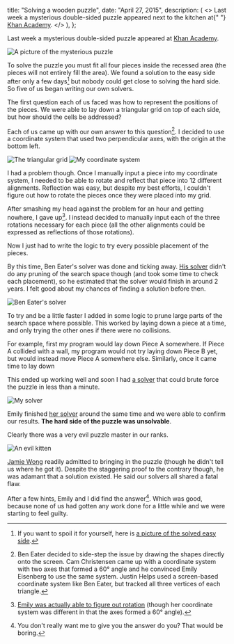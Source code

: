   title: "Solving a wooden puzzle",
  date: "April 27, 2015",
  description: (
    <>
      Last week a mysterious double-sided puzzle appeared next to the kitchen at{" "}
      <a href="https://www.khanacademy.org/">Khan Academy</a>.
    </>
  ),
};

Last week a mysterious double-sided puzzle appeared at [Khan Academy](https://www.khanacademy.org/).

<img
  src="/images/mysterious-puzzle.jpg"
  alt="A picture of the mysterious puzzle"
/>

To solve the puzzle you must fit all four pieces inside the recessed area (the pieces will not entirely fill the area). We found a solution to the easy side after only a few days[^1] but nobody could get close to solving the hard side. So five of us began writing our own solvers.

The first question each of us faced was how to represent the positions of the pieces. We were able to lay down a triangular grid on top of each side, but how should the cells be addressed?

Each of us came up with our own answer to this question[^2]. I decided to use a coordinate system that used two perpendicular axes, with the origin at the bottom left.

<img src="/images/triangular-grid.png" alt="The triangular grid" />

<img src="/images/johns-coordinates.png" alt="My coordinate system" />

I had a problem though. Once I manually input a piece into my coordinate system, I needed to be able to rotate and reflect that piece into 12 different alignments. Reflection was easy, but despite my best efforts, I couldn't figure out how to rotate the pieces once they were placed into my grid.

After smashing my head against the problem for an hour and getting nowhere, I gave up[^3]. I instead decided to manually input each of the three rotations necessary for each piece (all the other alignments could be expressed as reflections of those rotations).

Now I just had to write the logic to try every possible placement of the pieces.

By this time, Ben Eater's solver was done and ticking away. [His solver](https://www.khanacademy.org/computer-programming/spin-off-of-puzzle/4900481558249472) didn't do any pruning of the search space though (and took some time to check each placement), so he estimated that the solver would finish in around 2 years. I felt good about my chances of finding a solution before then.

<img
  src="/images/eaters-solver.gif"
  alt="Ben Eater's solver"
  className="small-image"
/>

To try and be a little faster I added in some logic to prune large parts of the search space where possible. This worked by laying down a piece at a time, and only trying the other ones if there were no collisions.

For example, first my program would lay down Piece A somewhere. If Piece A collided with a wall, my program would not try laying down Piece B yet, but would instead move Piece A somewhere else. Similarly, once it came time to lay down

This ended up working well and soon I had [a solver](https://github.com/itsjohncs/damn-puzzle/blob/master/boom.js) that could brute force the puzzle in less than a minute.

<img src="/images/solver.gif" alt="My solver" className="small-image" />

Emily finished [her solver](https://github.com/xymostech/wood-puzzle/blob/master/src/Main.hs) around the same time and we were able to confirm our results. **The hard side of the puzzle was unsolvable**.

Clearly there was a very evil puzzle master in our ranks.

<img
  src="/images/evil-kitty.gif"
  alt="An evil kitten"
  className="small-image"
/>

[Jamie Wong](http://jamie-wong.com/) readily admitted to bringing in the puzzle (though he didn't tell us where he got it). Despite the staggering proof to the contrary though, he was adamant that a solution existed. He said our solvers all shared a fatal flaw.

After a few hints, Emily and I did find the answer[^4]. Which was good, because none of us had gotten any work done for a little while and we were starting to feel guilty.

[^1]: If you want to spoil it for yourself, here is [a picture of the solved easy side](/images/easy-solved.jpg).

[^2]: Ben Eater decided to side-step the issue by drawing the shapes directly onto the screen. Cam Christensen came up with a coordinate system with two axes that formed a 60° angle and he convinced Emily Eisenberg to use the same system. Justin Helps used a screen-based coordinate system like Ben Eater, but tracked all three vertices of each triangle.

[^3]: [Emily was actually able to figure out rotation](https://github.com/xymostech/wood-puzzle/blob/f7ea685855c06531debcc9e6105451c934a00cde/src/Main.hs#L35) (though her coordinate system was different in that the axes formed a 60° angle).

[^4]: You don't really want me to give you the answer do you? That would be boring.
